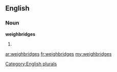 ==English==

===Noun===
'''weighbridges'''

# {{plural of|[[weighbridge]]}}

[[Category:English plurals]]

[[ar:weighbridges]]
[[fr:weighbridges]]
[[my:weighbridges]]